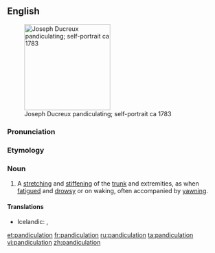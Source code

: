 ==English==
[[Image:Ducreuxyawn.jpg|thumb|200px|right|Joseph Ducreux pandiculating; self-portrait ca 1783]]

===Pronunciation===
{{rhymes|eɪʃən}}

===Etymology===
{{suffix|pandiculate|ion}}

===Noun===
{{en-noun}}

# A [[stretch]]ing and [[stiffen]]ing of the [[trunk]] and extremities, as when [[fatigue]]d and [[drowsy]] or on waking, often accompanied by [[yawn]]ing.

====Translations====
{{trans-top|stretching and stiffening of the trunk and extremities as when fatigued and drowsy}}
* Icelandic: {{t|is|syfjuteygjur|f|p}}, {{t|is|morgunteygjur|f|p}}
{{trans-mid}}
{{trans-bottom}}

{{Webster}}

[[et:pandiculation]]
[[fr:pandiculation]]
[[ru:pandiculation]]
[[ta:pandiculation]]
[[vi:pandiculation]]
[[zh:pandiculation]]